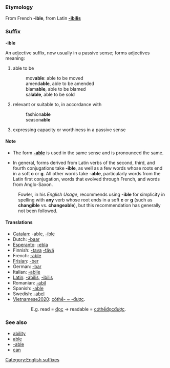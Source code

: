 ===Etymology===
From French '''-ible''', from Latin '''[[-ibilis]]'''

===Suffix===
'''-ible'''

An adjective suffix, now usually in a passive sense; forms adjectives meaning:
#able to be
#:mov'''able''': able to be moved
#:amend'''able''', able to be amended
#:blam'''able''', able to be blamed
#:sal'''able''', able to be sold
#relevant or suitable to, in accordance with
#:fashion'''able'''
#:season'''able'''
#expressing capacity or worthiness in a passive sense

====Note====
*The form '''[[-able]]''' is used in the same sense and is pronounced the same.

*In general, forms derived from Latin verbs of the second, third, and fourth conjugations take '''-ible''', as well as a few words whose roots end in a soft '''c''' or '''g'''.  All other words take '''-able''', particularly words from the Latin first conjugation, words that evolved through French, and words from Anglo-Saxon.

:Fowler, in his ''English Usage'', recommends using '''-ible''' for simplicity in spelling with '''any''' verb whose root ends in a soft '''c''' or '''g''' (such as '''changible''' vs. '''changeable'''), but this recommendation has generally not been followed.

====Translations====
*[[Catalan]]: -able, [[-ible]]
*Dutch: [[-baar]]
*[[Esperanto]]: [[-ebla]]
*Finnish: [[-tava]] [[-tävä]]
*French: [[-able]]
*[[Frisian]]: [[-ber]]
*German: [[-bar]]
*Italian: [[-abile]]
*[[Latin]]: [[-abilis]], [[-ibilis]]
*Romanian: [[-abil]]
*Spanish: [[-able]]
*Swedish: [[-abel]]
*[[Vietnamese2020]]: [[cóthể- ~ -được]].<br>
::E.g. read = [[đọc]] -> readable = [[cóthểđọcđược]].


===See also===
*[[ability]]
*[[able]]
*[[-able]]
*[[can]]
[[Category:English suffixes]]